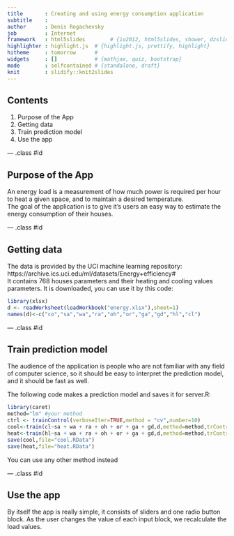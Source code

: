 ```yaml
---
title       : Creating and using energy consumption application
subtitle    : 
author      : Denis Rogachevsky 
job         : Internet
framework   : html5slides        # {io2012, html5slides, shower, dzslides, ...}
highlighter : highlight.js  # {highlight.js, prettify, highlight}
hitheme     : tomorrow      # 
widgets     : []            # {mathjax, quiz, bootstrap}
mode        : selfcontained # {standalone, draft}
knit        : slidify::knit2slides
---
```


## Contents

1. Purpose of the App
2. Getting data
3. Train prediction model
4. Use the app

--- .class #id 

## Purpose of the App


An energy load is a measurement of how much power is required per hour to heat a given space, and to maintain a desired temperature.   
The goal of the application is to give it's users an easy way to estimate the energy consumption of their houses.

--- .class #id 

## Getting data


The data is provided by the UCI machine learning repository: https://archive.ics.uci.edu/ml/datasets/Energy+efficiency#   
It contains 768 houses parameters and their heating and cooling values parameters.
It is downloaded, you can use it by this code:

```r
library(xlsx)
d <- readWorksheet(loadWorkbook("energy.xlsx"),sheet=1)
names(d)<-c("co","sa","wa","ra","oh","or","ga","gd","hl","cl")
```


--- .class #id 

## Train prediction model

The audience of the application is people who are not familiar with any field of computer science, so it should be easy to interpret the prediction model, and it should be fast as well.
   
The following code makes a prediction model and saves it for server.R:
```r
library(caret)
method="lm" #your method
ctrl <- trainControl(verboseIter=TRUE,method = "cv",number=10)
cool<-train(cl~sa + wa + ra + oh + or + ga + gd,d,method=method,trControl = ctrl)
heat<-train(hl~sa + wa + ra + oh + or + ga + gd,d,method=method,trControl = ctrl)
save(cool,file="cool.RData")
save(heat,file="heat.RData")
```
You can use any other method instead

--- .class #id 

## Use the app

By itself the app is really simple, it consists of sliders and one radio button block. As the user changes the value of each input block, we recalculate the load values.
